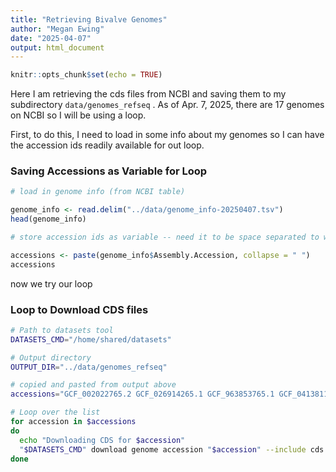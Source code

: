 ```yaml
---
title: "Retrieving Bivalve Genomes"
author: "Megan Ewing"
date: "2025-04-07"
output: html_document
---
```


```r
knitr::opts_chunk$set(echo = TRUE)
```

Here I am retrieving the cds files from NCBI and saving them to my subdirectory `data/genomes_refseq` . As of Apr. 7, 2025, there are 17 genomes on NCBI so I will be using a loop.

First, to do this, I need to load in some info about my genomes so I can have the accession ids readily available for out loop.

### Saving Accessions as Variable for Loop

```r
# load in genome info (from NCBI table)

genome_info <- read.delim("../data/genome_info-20250407.tsv")
head(genome_info) 

```

```r
# store accession ids as variable -- need it to be space separated to work in loop

accessions <- paste(genome_info$Assembly.Accession, collapse = " ")
accessions

```

now we try our loop

### Loop to Download CDS files

```bash

# Path to datasets tool
DATASETS_CMD="/home/shared/datasets"

# Output directory
OUTPUT_DIR="../data/genomes_refseq"

# copied and pasted from output above
accessions="GCF_002022765.2 GCF_026914265.1 GCF_963853765.1 GCF_041381155.1 GCF_963676685.1 GCF_902652985.1 GCF_025612915.1 GCF_947568905.1 GCF_021730395.1 GCF_020536995.1 GCF_036588685.1 GCF_026571515.1 GCF_002113885.1 GCF_021869535.1 GCF_033153115.1 GCF_032062105.1 GCF_031769215.1"

# Loop over the list
for accession in $accessions
do
  echo "Downloading CDS for $accession"
  "$DATASETS_CMD" download genome accession "$accession" --include cds --filename "$OUTPUT_DIR/${accession}_cds.zip"
done

```
